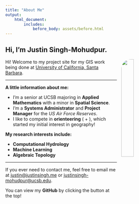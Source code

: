 ---
title: "About Me"
output:
    html_document:
        includes:
            before_body: assets/before.html
---

## Hi, I'm Justin Singh-Mohudpur.
  
<img src="img/me.png" style="width: 28%; float: right; margin: 0 0 1em 1em; border-radius:30px"/>

<div class="fs-5 lead">

Hi! Welcome to my project site for my GIS work being done at [University of California, Santa Barbara](https://geog.ucsb.edu/).

***

**A little information about me:**

<ul class="list-group fs-6">
<li class="list-group-item">I'm a senior at UCSB majoring in **Applied Mathematics** with a minor in **Spatial Science**.</li>
<li class="list-group-item">I'm a **Systems Administrator** and **Project Manager** for the *US Air Force Reserves*.</li>
<li class="list-group-item">I like to compete in **orienteering** (<i class="fas fa-map-marked-alt"></i> + <i class="fas fa-compass"></i>), which started my initial interest in geography!</li>
</ul>

**My research interests include:**

<ul class="list-group fs-6">
<li class="list-group-item">**Computational Hydrology**</li>
<li class="list-group-item">**Machine Learning**</li>
<li class="list-group-item">**Algebraic Topology**</li>
</ul>

***

If you ever need to contact me, feel free to email me at [justin@justinsingh.me](mailto:justin@justinsingh.me) or [justinsingh-mohudpur@ucsb.edu](mailto:justinsingh-mohudpur@ucsb.edu).

You can view my **GitHub** by clicking the <i class="fab fa-github"></i> button at the top!

</div>